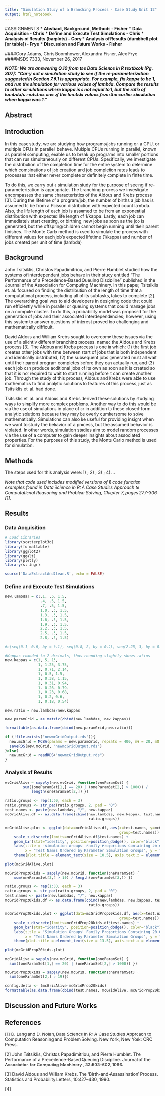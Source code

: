 ```yaml
---
title: "Simulation Study of a Branching Process - Case Study Unit 12"
output: html_notebook
---
```


#ASSIGNMENTS
* **Abstract, Background, Methods - Fisher**
* **Data Acquisition - Chris**
* **Define and Execute Test Simulations - Chris**
* **Analysis of Results (barplots) - Cory**
* **Analysis of Results (dumbbell plot [or table]) - Frye**
* **Discussion and Future Works - Fisher**

####Cory Adams, Chris Boomhower, Alexandra Fisher, Alex Frye
####MSDS 7333, November 26, 2017

***NOTE: We are answering Q.10 from the Data Science in R textbook (Pg. 307): "Carry out a simulation study to see if the re-parameterization suggested in Section 7.9.1 is appropriate. For example, fix kappa to be 1, and run the simulation for various values of lambda. Compare the results to other simulations where kappa is c not equal to 1, but the ratio of lambda/c matches one of the lambda values from the earlier simulation when kappa was 1."***


## Abstract


## Introduction
In this case study, we are studying how programs/jobs running on a CPU, or multiple CPUs in parallel, behave. Multiple CPUs running in parallel, known as parallel computing, enable us to break up programs into smaller portions that can run simultaneously on different CPUs. Specifically, we investigate the distribution of the completion time for the entire system to determine which combinations of job creation and job completion rates leads to processes that either never complete or definitely complete in finite time. 

To do this, we carry out a simulation study for the purpose of seeing if re-parameterization is appropriate. The branching process we investigate encompasses the same characteristics of the Aldous and Krebs process [3]. During the lifetime of a program/job, the number of births a job has is assumed to be from a Poisson distribution with expected count lambda. Also, the life length of each job is assumed to be from an exponential distribution with expected life length of 1/kappa. Lastly, each job can immediately start creating, or birthing, new jobs as soon as the job is generated, but the offspring/children cannot begin running until their parent finishes. The Monte Carlo method is used to simulate the process with different values for each job's expected lifetime (1/kappa) and number of jobs created per unit of time (lambda). 


## Background
John Tsitsiklis, Christos Papadimitriou, and Pierre Humblet studied how the systems of interdependent jobs behave in their study entitled “The Performance of a Precedence-Based Queuing Discipline” published in the Journal of the Association for Computing Machinery. In this paper, Tsitsiklis et. al. focused on finding the distribution of the length of time that a computational process, including all of its subtasks, takes to complete [2]. The overarching goal was to aid developers in designing code that could run efficiently while in parallel or queuing systems that could manage jobs on a compute cluster. To do this, a probability model was proposed for the generation of jobs and their associated interdependencies; however, using this system to answer questions of interest proved too challenging and mathematically difficult. 

David Aldous and William Krebs sought to overcome these issues via the use of a slightly different branching process, named the Aldous and Krebs process [3]. The Aldous and Krebs process is one in which: (1) the first job creates other jobs with time between start of jobs that is both independent and identically distributed, (2) the subsequent jobs generated must all wait until their parent program completes before they can actually run, and (3) each job can produce additional jobs of its own as soon as it is created so that it is not required to wait to start running before it can create another job. Through the study of this process, Aldous and Krebs were able to use mathematics to find analytic solutions to features of this process, just as Tsitsiklis et. al. had done. 

Tsitsiklis et. al. and Aldous and Krebs derived these solutions by studying ways to simplify more complex problems. Another way to do this would be via the use of simulations in place of or in addition to these closed-form analytic solutions because they may be overly cumbersome to solve mathematically. Simulations can also be useful for providing insight when we want to study the behavior of a process, but the assumed behavior is violated. In other words, simulation studies aim to model random processes via the use of a computer to gain deeper insights about associated properties. For the purposes of this study, the Monte Carlo method is used for simulation. 


## Methods
The steps used for this analysis were: 1) ; 2) ; 3) ; 4) ...

*Note that code used includes modified versions of R code function examples found in Data Science in R: A Case Studies Approach to Computational Reasoning and Problem Solving, Chapter 7, pages 277-306 [1].*

## Results

### Data Acquisition
```r
# Load Libraries
library(scatterplot3d)
library(formattable)
library(ggplot2)
library(ggalt)
library(plotly)
library(stringr)
```

```r
source('DataExtractAndClean.R', echo = FALSE)
```

### Define and Execute Test Simulations
```r
new.lambdas = c(.1, .5, 1.5, 
                .4, .5, 1.5, 
                .7, .5, 1.5, 
                1.0, .5, 1.5, 
                1.3, .5, 1.5, 
                1.6, .5, 1.5, 
                1.9, .5, 1.5, 
                2.2, .5, 1.5, 
                2.5, .5, 1.5, 
                2.8, .5, 1.5)

#c(seq(0.1, 0.6, by = 0.1), seq(0.8, 2, by = 0.2), seq(2.25, 3, by = 0.25))

#Kappas rounded to 2 decimals, thus rounding slightly skews ratios
new.kappas = c(1, 5, 15, 
               1, 1.25, 3.75, 
               1, 0.71, 2.14, 
               1, 0.5, 1.5, 
               1, 0.38, 1.15, 
               1, 0.31, 0.94, 
               1, 0.26, 0.79, 
               1, 0.23, 0.68, 
               1, 0.2, 0.6, 
               1, 0.18, 0.54)

new.ratio = new.lambdas/new.kappas

new.paramGrid = as.matrix(cbind(new.lambdas, new.kappas))

formattable(as.data.frame(cbind(new.paramGrid,new.ratio)))

if (!file.exists("newmcGridOutput.rds")){
  new.mcGrid = MCBA(params = new.paramGrid, repeats = 400, mG = 20, mO = 1000)
  saveRDS(new.mcGrid, "newmcGridOutput.rds")
}else{
  new.mcGrid = readRDS("newmcGridOutput.rds") 
}

```

### Analysis of Results
```r
mcGridAlive = sapply(new.mcGrid, function(oneParamSet) {
        sum((oneParamSet[1,] == 20) | (oneParamSet[2,] > 1000)) / 
            length(oneParamSet[2,]) })

ratio.groups <- rep(1:10, each = 3)
ratio.groups <- str_pad(ratio.groups, 2, pad = "0")
test.names <- paste(new.lambdas, "/", new.kappas)
mcGridAlive.df <- as.data.frame(cbind(new.lambdas, new.kappas, test.names, new.ratio, mcGridAlive,
                                      ratio.groups))

mcGridAlive.plot <- ggplot(data=mcGridAlive.df, aes(x=test.names, y=mcGridAlive, fill=ratio.groups,
                                                    group=test.names)) +
    scale_x_discrete(limits=mcGridAlive.df$test.names) +
    geom_bar(stat="identity", position=position_dodge(), color="black") +
    labs(title = "Simulation Groups' Family Proportions Containing 20 Generations or 1000+ Offspring ",
         x = "Test Names Ordered by Parameter Simulation Groups", y = "Proportion") +
    theme(plot.title = element_text(size = 10.5), axis.text.x = element_text(angle = 90), legend.title = element_text(size = 10))

plot(mcGridAlive.plot)
```


```r
mcGridProp20kids = sapply(new.mcGrid, function(oneParamSet) {
    sum(oneParamSet[2,] > 19) / length(oneParamSet[2,]) })

ratio.groups <- rep(1:10, each = 3)
ratio.groups <- str_pad(ratio.groups, 2, pad = "0")
test.names <- paste(new.lambdas, "/", new.kappas)
mcGridProp20kids.df <- as.data.frame(cbind(new.lambdas, new.kappas, test.names, new.ratio, mcGridProp20kids,
                                      ratio.groups))

mcGridProp20kids.plot <- ggplot(data=mcGridProp20kids.df, aes(x=test.names, y=mcGridProp20kids, fill=ratio.groups,
                                                    group=test.names)) +
    scale_x_discrete(limits=mcGridProp20kids.df$test.names) +
    geom_bar(stat="identity", position=position_dodge(), color="black") +
    labs(title = "Simulation Groups' Family Proportions Containing 20 Offspring ",
         x = "Test Names Ordered by Parameter Simulation Groups", y = "Proportion") +
    theme(plot.title = element_text(size = 13.5), axis.text.x = element_text(angle = 90), legend.title = element_text(size = 10))

plot(mcGridProp20kids.plot)
```

```r
mcGridAlive = sapply(new.mcGrid, function(oneParamSet) {
  sum((oneParamSet[1,] == 20) | (oneParamSet[2,] > 1000)) })

mcGridProp20kids = sapply(new.mcGrid, function(oneParamSet) {
  sum(oneParamSet[2,] > 19)})

config.delta <- (mcGridAlive-mcGridProp20kids)
formattable(as.data.frame(cbind(test.names, mcGridAlive, mcGridProp20kids, config.delta)))
```

## Discussion and Future Works 



## References
[1] D. Lang and D. Nolan, Data Science in R: A Case Studies Approach to Computation Reasoning and Problem Solving. New York, New York: CRC Press. 

[2] John Tsitsiklis, Christos Papadimitriou, and Pierre Humblet. The Performance of a
Precedence-Based Queuing Discipline. Journal of the Association for Computing Machinery ,
33:593–602, 1986.

[3] David Aldous and William Krebs. The ‘Birth-and-Assassination’ Process. Statistics and
Probability Letters, 10:427–430, 1990.

[4] 
